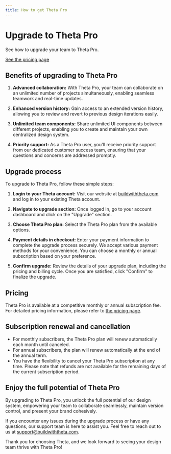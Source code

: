 ```yaml
---
title: How to get Theta Pro
---
```


# Upgrade to Theta Pro

See how to upgrade your team to Theta Pro.

<Info>[See the pricing page](https://buildwiththeta.com/pricing)</Info>

## Benefits of upgrading to Theta Pro

1. **Advanced collaboration:** With Theta Pro, your team can collaborate on an unlimited number of projects simultaneously, enabling seamless teamwork and real-time updates.

2. **Enhanced version history:** Gain access to an extended version history, allowing you to review and revert to previous design iterations easily.

3. **Unlimited team components:** Share unlimited UI components between different projects, enabling you to create and maintain your own centralized design system.

4. **Priority support:** As a Theta Pro user, you'll receive priority support from our dedicated customer success team, ensuring that your questions and concerns are addressed promptly.

## Upgrade process

To upgrade to Theta Pro, follow these simple steps:

1. **Login to your Theta account:** Visit our website at [buildwiththeta.com](https://buildwiththeta.com) and log in to your existing Theta account.

2. **Navigate to upgrade section:** Once logged in, go to your account dashboard and click on the "Upgrade" section.

3. **Choose Theta Pro plan:** Select the Theta Pro plan from the available options.

4. **Payment details in checkout:** Enter your payment information to complete the upgrade process securely. We accept various payment methods for your convenience. You can choose a monthly or annual subscription based on your preference.

5. **Confirm upgrade:** Review the details of your upgrade plan, including the pricing and billing cycle. Once you are satisfied, click "Confirm" to finalize the upgrade.

## Pricing

Theta Pro is available at a competitive monthly or annual subscription fee. For detailed pricing information, please refer to [the pricing page](https://buildwiththeta.com/pricing).

## Subscription renewal and cancellation

- For monthly subscribers, the Theta Pro plan will renew automatically each month until canceled.
- For annual subscribers, the plan will renew automatically at the end of the annual term.
- You have the flexibility to cancel your Theta Pro subscription at any time. Please note that refunds are not available for the remaining days of the current subscription period.

## Enjoy the full potential of Theta Pro

By upgrading to Theta Pro, you unlock the full potential of our design system, empowering your team to collaborate seamlessly, maintain version control, and present your brand cohesively.

If you encounter any issues during the upgrade process or have any questions, our support team is here to assist you. Feel free to reach out to us at [support@buildwiththeta.com](mailto:support@buildwiththeta.com).

Thank you for choosing Theta, and we look forward to seeing your design team thrive with Theta Pro!
